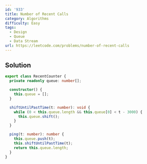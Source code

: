 ```yaml
---
id: '933'
title: Number of Recent Calls
category: Algorithms
difficulty: Easy
tags:
  - Design
  - Queue
  - Data Stream
url: https://leetcode.com/problems/number-of-recent-calls
---
```


## Solution

```typescript showLineNumbers
export class RecentCounter {
  private readonly queue: number[];

  constructor() {
    this.queue = [];
  }

  shiftUntilPastTime(t: number): void {
    while (0 < this.queue.length && this.queue[0] < t - 3000) {
      this.queue.shift();
    }
  }

  ping(t: number): number {
    this.queue.push(t);
    this.shiftUntilPastTime(t);
    return this.queue.length;
  }
}
```
